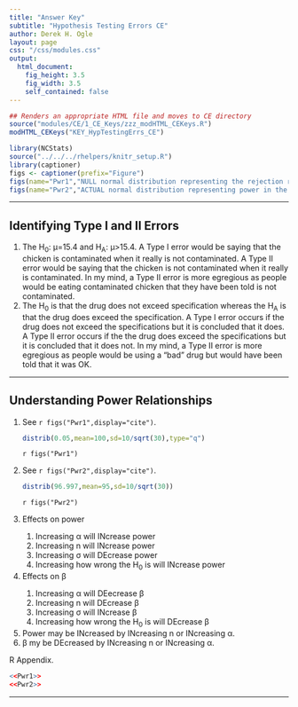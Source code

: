 ```yaml
---
title: "Answer Key"
subtitle: "Hypothesis Testing Errors CE"
author: Derek H. Ogle
layout: page
css: "/css/modules.css"
output:
  html_document:
    fig_height: 3.5
    fig_width: 3.5
    self_contained: false
---
```


```r
## Renders an appropriate HTML file and moves to CE directory
source("modules/CE/1_CE_Keys/zzz_modHTML_CEKeys.R")
modHTML_CEKeys("KEY_HypTestingErrs_CE")
```

```r
library(NCStats)
source("../../../rhelpers/knitr_setup.R")
library(captioner)
figs <- captioner(prefix="Figure")
figs(name="Pwr1","NULL normal distribution representing the rejection region for the power calculation example.")
figs(name="Pwr2","ACTUAL normal distribution representing power in the power calculation example.")
```

----

## Identifying Type I and II Errors

<ol>
<li>The H<sub>0</sub>: &mu;=15.4 and H<sub>A</sub>: &mu;>15.4. A Type I error would be saying that the chicken is contaminated when it really is not contaminated. A Type II error would be saying that the chicken is not contaminated when it really is contaminated. In my mind, a Type II error is more egregious as people would be eating contaminated chicken that they have been told is not contaminated.</li>
<li>The H<sub>0</sub> is that the drug does not exceed specification whereas the H<sub>A</sub> is that the drug does exceed the specification. A Type I error occurs if the drug does not exceed the specifications but it is concluded that it does. A Type II error occurs if the the drug does exceed the specifications but it is concluded that it does not. In my mind, a Type II error is more egregious as people would be using a "bad" drug but would have been told that it was OK.</li>
</ol>

----

## Understanding Power Relationships

<ol>
<li>See `r figs("Pwr1",display="cite")`.</li>
```r
distrib(0.05,mean=100,sd=10/sqrt(30),type="q")
```

`r figs("Pwr1")`

<li>See `r figs("Pwr2",display="cite")`.</li>
```r
distrib(96.997,mean=95,sd=10/sqrt(30))
```

`r figs("Pwr2")`

<li>Effects on power</li>
<ol>
<li>Increasing &alpha; will INcrease power</li>
<li>Increasing n will INcrease power</li>
<li>Increasing &sigma; will DEcrease power</li>
<li>Increasing how wrong the H<sub>0</sub> is will INcrease power</li>
</ol>
<li>Effects on &beta;</li>
<ol>
<li>Increasing &alpha; will DEecrease &beta;</li>
<li>Increasing n will DEcrease &beta;</li>
<li>Increasing &sigma; will INcrease &beta;</li>
<li>Increasing how wrong the H<sub>0</sub> is will DEcrease &beta;</li>
</ol>
<li>Power may be INcreased by INcreasing n or INcreasing &alpha;.</li>
<li>&beta; my be DEcreased by INcreasing n or INcreasing &alpha;.</li>
</ol>

R Appendix.
```r
<<Pwr1>>
<<Pwr2>>
```

----
